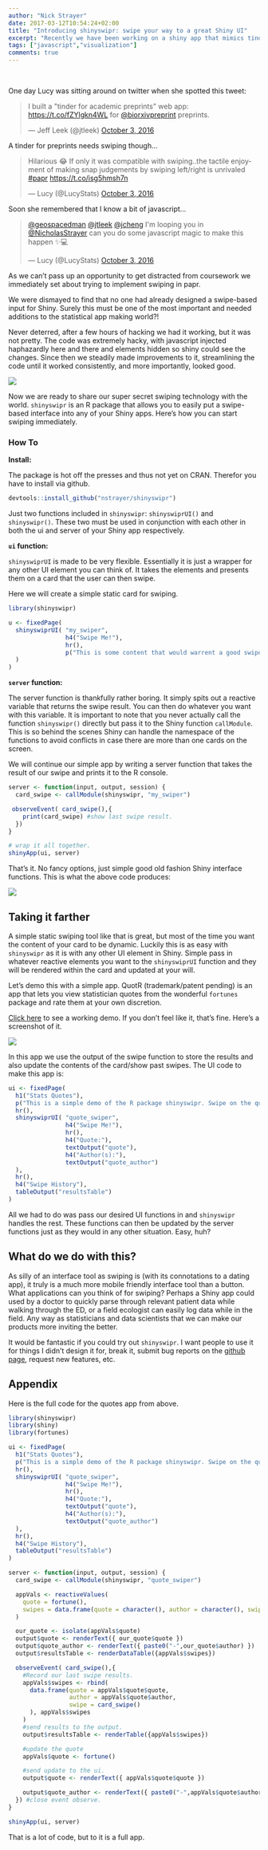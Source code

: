 ```yaml
---
author: "Nick Strayer"
date: 2017-03-12T10:54:24+02:00
title: "Introducing shinyswipr: swipe your way to a great Shiny UI"
excerpt: "Recently we have been working on a shiny app that mimics tinder for preprints. One of the more exciting things we've done in this app is implimented a swiping input. Now you can to with the package shinyswipr." 
tags: ["javascript","visualization"]
comments: true
---
```


<br>

One day Lucy was sitting around on twitter when she spotted this tweet: 

<blockquote class="twitter-tweet" data-lang="en"><p lang="en" dir="ltr">I built a &quot;tinder for academic preprints&quot; web app: <a href="https://t.co/fZYlgkn4WL">https://t.co/fZYlgkn4WL</a> for <a href="https://twitter.com/biorxivpreprint">@biorxivpreprint</a> preprints.</p>&mdash; Jeff Leek (@jtleek) <a href="https://twitter.com/jtleek/status/782949505754861568">October 3, 2016</a></blockquote>
<script async src="//platform.twitter.com/widgets.js" charset="utf-8"></script>

A tinder for preprints needs swiping though...

<blockquote class="twitter-tweet" data-lang="en"><p lang="en" dir="ltr">Hilarious 😂 If only it was compatible with swiping..the tactile enjoyment of making snap judgements by swiping left/right is unrivaled <a href="https://twitter.com/hashtag/papr?src=hash">#papr</a> <a href="https://t.co/isg5hmsh7n">https://t.co/isg5hmsh7n</a></p>&mdash; Lucy (@LucyStats) <a href="https://twitter.com/LucyStats/status/782953224420495365">October 3, 2016</a></blockquote>
<script async src="//platform.twitter.com/widgets.js" charset="utf-8"></script>

Soon she remembered that I know a bit of javascript...

<blockquote class="twitter-tweet" data-lang="en"><p lang="en" dir="ltr"><a href="https://twitter.com/geospacedman">@geospacedman</a> <a href="https://twitter.com/jtleek">@jtleek</a> <a href="https://twitter.com/jcheng">@jcheng</a> I&#39;m looping you in <a href="https://twitter.com/NicholasStrayer">@NicholasStrayer</a> can you do some javascript magic to make this happen ✨💻</p>&mdash; Lucy (@LucyStats) <a href="https://twitter.com/LucyStats/status/782967208649580545">October 3, 2016</a></blockquote>
<script async src="//platform.twitter.com/widgets.js" charset="utf-8"></script>

As we can't pass up an opportunity to get distracted from coursework we immediately set about trying to implement swiping in papr. 

We were dismayed to find that no one had already designed a swipe-based input for Shiny. Surely this must be one of the most important and needed additions to the statistical app making world?!

Never deterred, after a few hours of hacking we had it working, but it was not pretty. The code was extremely hacky, with javascript injected haphazardly here and there and elements hidden so shiny could see the changes. Since then we steadily made improvements to it, streamlining the code until it worked consistently, and more importantly, looked good.

![](/images/papr_animation.gif)

Now we are ready to share our super secret swiping technology with the world. `shinyswipr` is an R package that allows you to easily put a swipe-based interface into any of your Shiny apps. Here's how you can start swiping immediately. 

### How To

__Install:__

The package is hot off the presses and thus not yet on CRAN. Therefor you have to install via github. 

```r
devtools::install_github("nstrayer/shinyswipr")
```


Just two functions included in `shinyswipr`: `shinyswiprUI()` and `shinyswipr()`. These two must be used in conjunction with each other in both the ui and server of your Shiny app respectively.


__`ui` function:__

`shinyswiprUI` is made to be very flexible. Essentially it is just a wrapper for any other UI element you can think of. It takes the elements and presents them on a card that the user can then swipe. 

Here we will create a simple static card for swiping. 

```r
library(shinyswipr)

u <- fixedPage(
  shinyswiprUI( "my_swiper",
                h4("Swipe Me!"),
                hr(),
                p("This is some content that would warrent a good swipe")
  )
)
```

__`server` function:__

The server function is thankfully rather boring. It simply spits out a reactive variable that returns the swipe result. You can then do whatever you want with this variable. It is important to note that you never actually call the function `shinyswipr()` directly but pass it to the Shiny function `callModule`. This is so behind the scenes Shiny can handle the namespace of the functions to avoid conflicts in case there are more than one cards on the screen.  

We will continue our simple app by writing a server function that takes the result of our swipe and prints it to the R console. 

```r
server <- function(input, output, session) {
  card_swipe <- callModule(shinyswipr, "my_swiper")

 observeEvent( card_swipe(),{
    print(card_swipe) #show last swipe result. 
  }) 
}

# wrap it all together.
shinyApp(ui, server)
```

That's it. No fancy options, just simple good old fashion Shiny interface functions. This is what the above code produces: 

![](/images/simple_swipe_app.png)

## Taking it farther

A simple static swiping tool like that is great, but most of the time you want the content of your card to be dynamic. Luckily this is as easy with `shinyswipr` as it is with any other UI element in Shiny. Simple pass in whatever reactive elements you want to the `shinyswiprUI` function and they will be rendered within the card and updated at your will. 

Let's demo this with a simple app. QuotR (trademark/patent pending) is an app that lets you view statistician quotes from the wonderful `fortunes` package and rate them at your own discretion. 

[Click here](https://nickstrayer.shinyapps.io/shinyswipr_demo/) to see a working demo. If you don't feel like it, that's fine. Here's a screenshot of it. 

![](/images/quotr.png)

In this app we use the output of the swipe function to store the results and also update the contents of the card/show past swipes. The UI code to make this app is: 


```r
ui <- fixedPage(
  h1("Stats Quotes"),
  p("This is a simple demo of the R package shinyswipr. Swipe on the quote card below to store your rating. What each direction (up, down, left, right) mean is up to you. (We won't tell.)"),
  hr(),
  shinyswiprUI( "quote_swiper",
                h4("Swipe Me!"),
                hr(),
                h4("Quote:"),
                textOutput("quote"),
                h4("Author(s):"),
                textOutput("quote_author")
  ),
  hr(),
  h4("Swipe History"),
  tableOutput("resultsTable")
)
```

All we had to do was pass our desired UI functions in and `shinyswipr` handles the rest. These functions can then be updated by the server functions just as they would in any other situation. Easy, huh?

## What do we do with this? 

As silly of an interface tool as swiping is (with its connotations to a dating app), it truly is a much more mobile friendly interface tool than a button. What applications can you think of for swiping? Perhaps a Shiny app could used by a doctor to quickly parse through relevant patient data while walking through the ED, or a field ecologist can easily log data while in the field. Any way as statisticians and data scientists that we can make our products more inviting the better. 

It would be fantastic if you could try out `shinyswipr`. I want people to use it for things I didn't design it for, break it, submit bug reports on the [github page](https://github.com/nstrayer/shinyswipr), request new features, etc. 

## Appendix

Here is the full code for the quotes app from above. 

```r
library(shinyswipr)
library(shiny)
library(fortunes)

ui <- fixedPage(
  h1("Stats Quotes"),
  p("This is a simple demo of the R package shinyswipr. Swipe on the quote card below to store your rating. What each direction (up, down, left, right) mean is up to you. (We won't tell.)"),
  hr(),
  shinyswiprUI( "quote_swiper",
                h4("Swipe Me!"),
                hr(),
                h4("Quote:"),
                textOutput("quote"),
                h4("Author(s):"),
                textOutput("quote_author")
  ),
  hr(),
  h4("Swipe History"),
  tableOutput("resultsTable")
)

server <- function(input, output, session) {
  card_swipe <- callModule(shinyswipr, "quote_swiper")

  appVals <- reactiveValues(
    quote = fortune(),
    swipes = data.frame(quote = character(), author = character(), swipe = character())
  )

  our_quote <- isolate(appVals$quote)
  output$quote <- renderText({ our_quote$quote })
  output$quote_author <- renderText({ paste0("-",our_quote$author) })
  output$resultsTable <- renderDataTable({appVals$swipes})

  observeEvent( card_swipe(),{
    #Record our last swipe results.
    appVals$swipes <- rbind(
      data.frame(quote = appVals$quote$quote,
                 author = appVals$quote$author,
                 swipe = card_swipe()
      ), appVals$swipes
    )
    #send results to the output.
    output$resultsTable <- renderTable({appVals$swipes})

    #update the quote
    appVals$quote <- fortune()

    #send update to the ui.
    output$quote <- renderText({ appVals$quote$quote })

    output$quote_author <- renderText({ paste0("-",appVals$quote$author) })
  }) #close event observe.
}

shinyApp(ui, server)
```

That is a lot of code, but to it is a full app. 